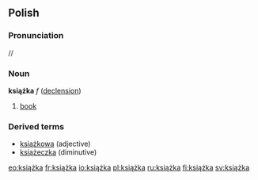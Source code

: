 ==Polish==
===Pronunciation===
/{{IPAchar|ˈkɕɔ̃ʂka}}/
===Noun===
'''książka''' ''f'' ([[Wiktionary Appendix:Polish hard feminine noun declension|declension]])
 
# [[book]]

===Derived terms===
* [[książkowa]] (adjective)
* [[książeczka]] (diminutive)

[[eo:książka]]
[[fr:książka]]
[[io:książka]]
[[pl:książka]]
[[ru:książka]]
[[fi:książka]]
[[sv:książka]]
